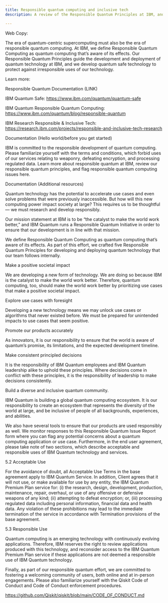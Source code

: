 ```yaml
---
title: Responsible quantum computing and inclusive tech
description: A review of the Responsible Quantum Principles at IBM, and how to report a Responsible Quantum Issue

---
```


Web Copy:

The era of quantum-centric supercomputing must also be the era of responsible quantum computing. At IBM, we define Responsible Quantum Computing as quantum computing that’s aware of its effects. Our Responsible Quantum Principles guide the development and deployment of quantum technology at IBM, and we develop quantum safe technology to protect against irresponsible uses of our technology. 

Learn more:

Responsible Quantum Documentation (LINK)

IBM Quantum Safe: https://www.ibm.com/quantum/quantum-safe

IBM Quantum Responsible Quantum Computing: https://www.ibm.com/quantum/blog/responsible-quantum

IBM Research Responsible & Inclusive Tech: https://research.ibm.com/projects/responsible-and-inclusive-tech-research

Documentation (Hello world/before you get started)

IBM is committed to the responsible development of quantum computing. Please familiarize yourself with the terms and conditions, which forbid uses of our services relating to weaponry, defeating encryption, and processing regulated data. Learn more about responsible quantum at IBM, review our responsible quantum principles, and flag responsible quantum computing issues here.

Documentation (Additional resources)

Quantum technology has the potential to accelerate use cases and even solve problems that were previously inaccessible. But how will this new computing power impact society at large? This requires us to be thoughtful — we must research and develop responsibly. 

Our mission statement at IBM is to be “the catalyst to make the world work better,” and IBM Quantum runs a Responsible Quantum Initiative in order to ensure that our development is in line with that mission. 

We define Responsible Quantum Computing as quantum computing that’s aware of its effects. As part of this effort, we crafted five Responsible Quantum Principles for developing and deploying quantum technology that our team follows internally. 

Make a positive societal impact

We are developing a new form of technology. We are doing so because IBM is the catalyst to make the world work better. Therefore, quantum computing, too, should make the world work better by prioritizing use cases that make a positive societal impact.

Explore use cases with foresight

Developing a new technology means we may unlock use cases or algorithms that never existed before. We must be prepared for unintended impacts to use cases that seem positive.

Promote our products accurately

As innovators, it is our responsibility to ensure that the world is aware of quantum’s promise, its limitations, and the expected development timeline.

Make consistent principled decisions

It is the responsibility of IBM Quantum employees and IBM Quantum leadership alike to uphold these principles. Where decisions come in conflict with these principles, it is the responsibility of leadership to make decisions consistently.

Build a diverse and inclusive quantum community.

IBM Quantum is building a global quantum computing ecosystem. It is our responsibility to create an ecosystem that represents the diversity of the world at large, and be inclusive of people of all backgrounds, experiences, and abilities.

We also have several tools to ensure that our products are used responsibly as well. We monitor responses to this Responsible Quantum Issue Report form where you can flag any potential concerns about a quantum computing application or use case. Furthermore, in the end user agreement, please take note of two sections, which describe acceptable and responsible uses of IBM Quantum technology and services. 

5.2 Acceptable Use

For the avoidance of doubt, all Acceptable Use Terms in the base agreement apply to IBM Quantum Service. In addition, Client agrees that it will not use, or make available for use by any entity, the IBM Quantum Premium Plan service for: (i) the research, design, development, production, maintenance, repair, overhaul, or use of any offensive or defensive weapons of any kind; (ii) attempting to defeat encryption; or, (iii) processing regulated data including personal information, financial data and health data. Any violation of these prohibitions may lead to the immediate termination of the service in accordance with Termination provisions of the base agreement.

5.3 Responsible Use

Quantum computing is an emerging technology with continuously evolving applications. Therefore, IBM reserves the right to review applications produced with this technology, and reconsider access to the IBM Quantum Premium Plan service if these applications are not deemed a responsible use of IBM Quantum technology.

Finally, as part of our responsible quantum effort, we are committed to fostering a welcoming community of users, both online and at in-person engagements. Please also familiarize yourself with the Qiskit Code of Conduct and Code of Conduct enforcement procedures.

https://github.com/Qiskit/qiskit/blob/main/CODE_OF_CONDUCT.md

